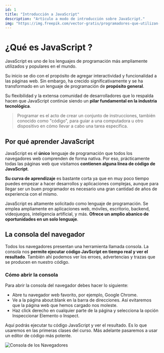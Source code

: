 ```yaml
---
id: 1
title: "Introducción a JavaScript"
description: "Artículo a modo de introducción sobre JavaScript."
img: "https://img.freepik.com/vector-gratis/programadores-que-utilizan-lenguaje-programacion-javascript-computadora-gente-pequena-lenguaje-javascript-motor-javascript-concepto-desarrollo-web-js-ilustracion-aislada-violeta-vibrante-brillante_335657-986.jpg?w=1380&t=st=1690316761~exp=1690317361~hmac=2ee7b5da73f7dbc463c4d7e35afc94a3a971d20a3abeca9a6bc4dc0f8b5de361"
---
```


# ¿Qué es JavaScript ?

JavaScript es uno de los lenguajes de programación más ampliamente utilizados y populares en el mundo. 

Su inicio se dio con el propósito de agregar interactividad y funcionalidad a las páginas web. Sin embargo, ha crecido significativamente y se ha transformado en un lenguaje de programación de <strong>propósito general</strong>. 

Su flexibilidad y la extensa comunidad de desarrolladores que lo respalda hacen que JavaScript continúe siendo un <strong>pilar fundamental en la industria tecnológica</strong>.

> Programar es el acto de crear un conjunto de instrucciones, también conocido como "código", para guiar a una computadora u otro 
> dispositivo en cómo llevar a cabo una tarea específica. 

## Por qué aprender JavaScript


JavaScript es el <strong>único</strong> lenguaje de programación que todos los navegadores web comprenden de forma nativa. Por eso, prácticamente todas las páginas web que visitamos <strong>contienen alguna línea de código de JavaScript</strong>. 


<strong>Su curva de aprendizaje</strong> es bastante corta ya que en muy
poco tiempo puedes empezar a hacer desarrollos y aplicaciones complejas, aunque para llegar ser un buen
programador es necesario una gran cantidad de años de experiencia con el mismo.

JavaScript es altamente solicitado como lenguaje de programación. Se emplea ampliamente en aplicaciones web, móviles, escritorio, backend, videojuegos, inteligencia artificial, y más. <strong>Ofrece un amplio abanico de oportunidades en un solo lenguaje</strong>.


## La consola del navegador

Todos los navegadores presentan una herramienta llamada consola. La consola nos <strong>permite ejecutar código JavScript en tiempo real y ver el resultado</strong>. También ahí podemos ver los erroes, advertencias y trazas que se producen en nuestro código.

### Cómo abrir la consola

Para abrir la consola del navegador debes hacer lo siguiente: 

* Abre tu navegador web favorito, por ejemplo, Google Chrome. 
* Ve a la página about:blank en la barra de direcciones. Así evitaremos que la página web que hemos cargado nos moleste.
* Haz click derecho en cualquier parte de la página y selecciona la opción Inspeccionar Elemento o Inspect.

Aquí podrás ejecutar tu código JavaScript y ver el resultado. Es lo que usaremos en las primeras clases del curso. Más adelante pasaremos a usar un editor de código más potente.


<img src="/img/consola.png" alt="Consola de los Navegadores" />